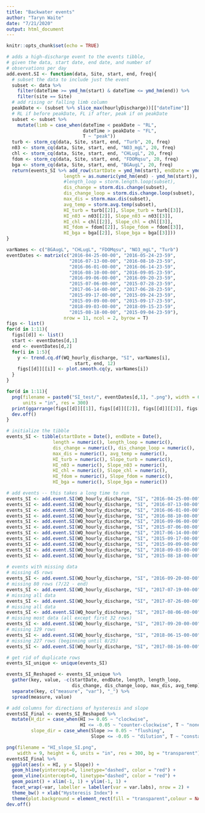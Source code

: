 ```yaml
---
title: "Backwater events"
author: "Taryn Waite"
date: "7/21/2020"
output: html_document
---
```


```r
knitr::opts_chunk$set(echo = TRUE)
```

```r
# adds a high-discharge event to the events tibble,
# given the data, start date, end date, and number of
# observations per day
add.event.SI <- function(data, Site, start, end, freq){
  # subset the data to include just the event
  subset <- data %>% 
    filter(dateTime >= ymd_hm(start) & dateTime <= ymd_hm(end)) %>% 
    filter(site == Site)
  # add rising or falling limb column
  peakDate <- (subset %>% slice_max(hourlyDischarge))[["dateTime"]]
  # RL if before peakDate, FL if after, peak if on peakDate
  subset <- subset %>% 
    mutate(limb = case_when(dateTime < peakDate ~ "RL",
                            dateTime > peakDate ~ "FL",
                            T ~ "peak"))
  turb <- storm_cq(data, Site, start, end, "Turb", 20, freq)
  n03 <- storm_cq(data, Site, start, end, "NO3_mgL", 20, freq)
  chl <- storm_cq(data, Site, start, end, "CHLugL", 20, freq)
  fdom <- storm_cq(data, Site, start, end, "FDOMqsu", 20, freq)
  bga <- storm_cq(data, Site, start, end, "BGAugL", 20, freq)
  return(events_SI %>% add_row(startDate = ymd_hm(start), endDate = ymd_hm(end),
                     length = as.numeric(ymd_hm(end) - ymd_hm(start)), 
                     #length_loop = storm.length.loop(subset),
                     dis_change = storm.dis.change(subset),
                     dis_change_loop = storm.dis.change.loop(subset),
                     max_dis = storm.max.dis(subset),
                     avg_temp = storm.avg.temp(subset),
                     HI_turb = turb[[2]], Slope_turb = turb[[3]],
                     HI_n03 = n03[[2]], Slope_n03 = n03[[3]],
                     HI_chl = chl[[2]], Slope_chl = chl[[3]],
                     HI_fdom = fdom[[2]], Slope_fdom = fdom[[3]],
                     HI_bga = bga[[2]], Slope_bga = bga[[3]]))
}
```

```r
varNames <- c("BGAugL", "CHLugL", "FDOMqsu", "NO3_mgL", "Turb")
eventDates <- matrix(c("2016-04-25-00-00", "2016-05-24-23-59",
                       "2016-07-13-00-00", "2016-08-10-23-59",
                       "2016-06-01-00-00", "2016-06-14-23-59",
                       "2016-08-10-00-00", "2016-09-05-23-59",
                       "2016-09-06-00-00", "2016-09-20-23-59",
                       "2015-07-06-00-00", "2015-07-28-23-59",
                       "2017-06-14-00-00", "2017-06-28-23-59",
                       "2015-09-17-00-00", "2015-09-24-23-59",
                       "2015-09-09-00-00", "2015-09-17-23-59",
                       "2018-09-03-00-00", "2018-09-15-23-59",
                       "2015-08-18-00-00", "2015-09-04-23-59"), 
                     nrow = 11, ncol = 2, byrow = T)
figs <- list()
for(d in 1:11){
  figs[[d]] <- list()
  start <- eventDates[d,1]
  end <- eventDates[d,2]
  for(i in 1:5){
    y <- trend.cq.df(WQ_hourly_discharge, "SI", varNames[i],
                         start, end, 12)
    figs[[d]][[i]] <- plot.smooth.cq(y, varNames[i])
  }
}

for(d in 1:11){
  png(filename = paste0("SI_test/", eventDates[d,1], ".png"), width = 6, height = 4, 
      units = "in", res = 300)
  print(ggarrange(figs[[d]][[1]], figs[[d]][[2]], figs[[d]][[3]], figs[[d]][[4]], figs[[d]][[5]]))
  dev.off()
}


```


```r
# initialize the tibble
events_SI <- tibble(startDate = Date(), endDate = Date(), 
                 length = numeric(), length_loop = numeric(),
                 dis_change = numeric(), dis_change_loop = numeric(),
                 max_dis = numeric(), avg_temp = numeric(),
                 HI_turb = numeric(), Slope_turb = numeric(),
                 HI_n03 = numeric(), Slope_n03 = numeric(),
                 HI_chl = numeric(), Slope_chl = numeric(),
                 HI_fdom = numeric(), Slope_fdom = numeric(),
                 HI_bga = numeric(), Slope_bga = numeric())

# add events -- this takes a long time to run 
events_SI <- add.event.SI(WQ_hourly_discharge, "SI", "2016-04-25-00-00", "2016-05-24-23-59", 12)
events_SI <- add.event.SI(WQ_hourly_discharge, "SI", "2016-07-13-00-00", "2016-08-10-23-59", 12)
events_SI <- add.event.SI(WQ_hourly_discharge, "SI", "2016-06-01-00-00", "2016-06-14-23-59", 12)
events_SI <- add.event.SI(WQ_hourly_discharge, "SI", "2016-08-10-00-00", "2016-09-05-23-59", 12)
events_SI <- add.event.SI(WQ_hourly_discharge, "SI", "2016-09-06-00-00", "2016-09-20-23-59", 12)
events_SI <- add.event.SI(WQ_hourly_discharge, "SI", "2015-07-06-00-00", "2015-07-28-23-59", 24)
events_SI <- add.event.SI(WQ_hourly_discharge, "SI", "2017-06-14-00-00", "2017-06-28-23-59", 12)
events_SI <- add.event.SI(WQ_hourly_discharge, "SI", "2015-09-17-00-00", "2015-09-24-23-59", 24)
events_SI <- add.event.SI(WQ_hourly_discharge, "SI", "2015-09-09-00-00", "2015-09-17-23-59", 24)
events_SI <- add.event.SI(WQ_hourly_discharge, "SI", "2018-09-03-00-00", "2018-09-15-23-59", 12)
events_SI <- add.event.SI(WQ_hourly_discharge, "SI", "2015-08-18-00-00", "2015-09-04-23-59", 24)
 
# events with missing data
# missing 45 rows
events_SI <- add.event.SI(WQ_hourly_discharge, "SI", "2016-09-20-00-00", "2016-10-15-23-59", 12)
# missing 80 rows (7/22 - end)
events_SI <- add.event.SI(WQ_hourly_discharge, "SI", "2017-07-19-00-00", "2017-07-25-23-59", 24)
# missing all data
events_SI <- add.event.SI(WQ_hourly_discharge, "SI", "2017-07-26-00-00", "2017-07-30-23-59", 24)
# missing all data
events_SI <- add.event.SI(WQ_hourly_discharge, "SI", "2017-08-06-00-00", "2017-08-13-23-59", 24)
# missing most data (all except first 32 rows)
events_SI <- add.event.SI(WQ_hourly_discharge, "SI", "2017-09-20-00-00", "2017-09-24-23-59", 24)
# missing 129 rows
events_SI <- add.event.SI(WQ_hourly_discharge, "SI", "2018-06-15-00-00", "2018-07-31-23-59", 12)
# missing 227 rows (beginning until 8/25)
events_SI <- add.event.SI(WQ_hourly_discharge, "SI", "2017-08-16-00-00", "2017-09-17-23-59", 24)

# get rid of duplicate rows
events_SI_unique <- unique(events_SI)

```

```r
events_SI_Reshaped <- events_SI_unique %>% 
  gather(key, value, -c(startDate, endDate, length, length_loop,
                        dis_change, dis_change_loop, max_dis, avg_temp)) %>% 
  separate(key, c("measure", "var"), "_") %>% 
  spread(measure, value)

# add columns for directions of hysteresis and slope
eventsSI_Final <- events_SI_Reshaped %>% 
  mutate(H_dir = case_when(HI >= 0.05 ~ "clockwise",
                           HI <= -0.05 ~ "counter-clockwise", T ~ "none"),
         slope_dir = case_when(Slope >= 0.05 ~ "flushing",
                               Slope <= -0.05 ~ "dilution", T ~ "constant"))

```

```r
png(filename = "HI_slope_SI.png", 
    width = 9, height = 6, units = "in", res = 300, bg = "transparent")
eventsSI_Final %>% 
  ggplot(aes(x = HI, y = Slope)) +
  geom_hline(yintercept=0, linetype="dashed", color = "red") +
  geom_vline(xintercept=0, linetype="dashed", color = "red") +
  geom_point() + xlim(-1, 1) + ylim(-1, 1) +
  facet_wrap(~var, labeller = labeller(var = var.labs), nrow = 2) +
  theme_bw() + xlab("Hysteresis Index") +
  theme(plot.background = element_rect(fill = "transparent",colour = NA))
dev.off()
```

